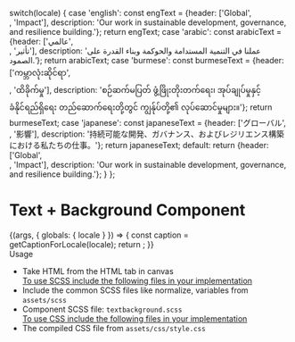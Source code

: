 
  switch(locale) {
    case 'english': const engText = {header: ['Global',<br/>, 'Impact'],  description: 'Our work in sustainable development, governance, and resilience building.'}; return engText;
    case 'arabic': const arabicText = {header: ['عالمي',<br/>, 'تأثير'],  description: 'عملنا في التنمية المستدامة والحوكمة وبناء القدرة على الصمود.'}; return arabicText;
    case 'burmese': const burmeseText = {header: ['ကမ္ဘာလုံးဆိုင်ရာ',<br/>, 'ထိခိုက်မှု'],  description: 'စဉ်ဆက်မပြတ် ဖွံ့ဖြိုးတိုးတက်ရေး၊ အုပ်ချုပ်မှုနှင့် ခံနိုင်ရည်ရှိရေး တည်ဆောက်ရေးတို့တွင် ကျွန်ုပ်တို့၏ လုပ်ဆောင်မှုများ။'}; return burmeseText;
    case 'japanese': const japaneseText = {header: ['グローバル',<br/>, '影響'],  description: '持続可能な開発、ガバナンス、およびレジリエンス構築における私たちの仕事。'}; return japaneseText;
    default:
      return {header: ['Global',<br/>, 'Impact'],  description: 'Our work in sustainable development, governance, and resilience building.'};
  }
};

<Meta title="Testing/Text/Text Background" />

<style>{`
 .subheading {
    font-weight: 700;
    font-size: 24px;
    color: #031c2d;
    letter-spacing: 1.5px;
    line-height: 24px;
    margin-bottom: 12px;
    margin-top: 40px;
  }
  .sbdocs .sbdocs-p,
  .sbdocs .sbdocs-li{
    font-size: 1rem;
  }
`}</style>

# Text + Background Component

<Story name="Text Background">
  {(args, { globals: { locale } }) => {
    const caption = getCaptionForLocale(locale);
    return <TextBackground headerText={caption.header} descriptionText={caption.description} ></TextBackground>;
  }}
</Story>

<div className="subheading">Usage</div>
<ul>
<li>Take HTML from the HTML tab in canvas</li>
<u>To use SCSS include the following files in your implementation</u>
<li>Include the common SCSS files like normalize, variables from <code>assets/scss</code></li>
<li>Component SCSS file: <code>textbackground.scss</code></li>
<u>To use CSS include the following files in your implementation</u>
<li>The compiled CSS file from <code>assets/css/style.css</code></li>
</ul>
